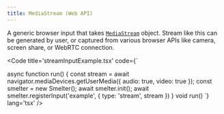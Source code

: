 ```yaml
---
title: MediaStream (Web API)
---
```


A generic browser input that takes [`MediaStream`](https://developer.mozilla.org/en-US/docs/Web/API/MediaStream) object.
Stream like this can be generated by user, or captured from various browser APIs like camera, screen share, or WebRTC connection.

<Code title='streamInputExample.tsx' code={`

async function run() {
    const stream = await navigator.mediaDevices.getUserMedia({
        audio: true,
        video: true
    });
    const smelter = new Smelter();
    await smelter.init();
    await smelter.registerInput('example', { type: 'stream', stream })
}
void run()
`} lang='tsx' />


